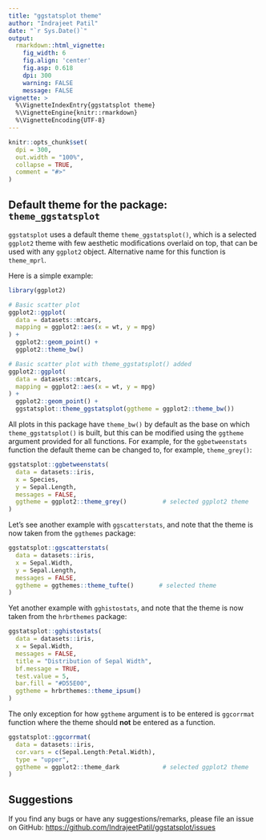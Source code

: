 ```yaml
---
title: "ggstatsplot theme"
author: "Indrajeet Patil"
date: "`r Sys.Date()`"
output:
  rmarkdown::html_vignette:
    fig_width: 6
    fig.align: 'center'
    fig.asp: 0.618
    dpi: 300
    warning: FALSE
    message: FALSE
vignette: >
  %\VignetteIndexEntry{ggstatsplot theme}
  %\VignetteEngine{knitr::rmarkdown}
  %\VignetteEncoding{UTF-8}
---
```


```r
knitr::opts_chunk$set(
  dpi = 300,
  out.width = "100%",
  collapse = TRUE,
  comment = "#>"
)
```

## Default theme for the package: `theme_ggstatsplot`

`ggstatsplot` uses a default theme `theme_ggstatsplot()`, which is a selected `ggplot2`
theme with few aesthetic modifications overlaid on top, that can be used with any
`ggplot2` object. Alternative name for this function is `theme_mprl`.

Here is a simple example:

```r
library(ggplot2)

# Basic scatter plot
ggplot2::ggplot(
  data = datasets::mtcars, 
  mapping = ggplot2::aes(x = wt, y = mpg)
) + 
  ggplot2::geom_point() +
  ggplot2::theme_bw()

# Basic scatter plot with theme_ggstatsplot() added
ggplot2::ggplot(
  data = datasets::mtcars, 
  mapping = ggplot2::aes(x = wt, y = mpg)
) + 
  ggplot2::geom_point() + 
  ggstatsplot::theme_ggstatsplot(ggtheme = ggplot2::theme_bw())
```

All plots in this package have `theme_bw()` by default as the base on which
`theme_ggstatsplot()` is built, but this can be modified using the `ggtheme` argument
provided for all functions. For example, for the `ggbetweenstats` function the
default theme can be changed to, for example, `theme_grey()`:

```r
ggstatsplot::ggbetweenstats(
  data = datasets::iris,
  x = Species,
  y = Sepal.Length,
  messages = FALSE,
  ggtheme = ggplot2::theme_grey()          # selected ggplot2 theme
)
```

Let's see another example with `ggscatterstats`, and note that the theme is now
taken from the `ggthemes` package:

```r
ggstatsplot::ggscatterstats(
  data = datasets::iris,
  x = Sepal.Width,
  y = Sepal.Length,
  messages = FALSE,
  ggtheme = ggthemes::theme_tufte()       # selected theme
)
```

Yet another example with `gghistostats`, and note that the theme is now taken from
the `hrbrthemes` package:

```r
ggstatsplot::gghistostats(
  data = datasets::iris,
  x = Sepal.Width,
  messages = FALSE,
  title = "Distribution of Sepal Width",
  bf.message = TRUE,
  test.value = 5,
  bar.fill = "#D55E00",
  ggtheme = hrbrthemes::theme_ipsum()
)
```

The only exception for how `ggtheme` argument is to be entered is `ggcorrmat`
function where the theme should **not** be entered as a function.
```r
ggstatsplot::ggcorrmat(
  data = datasets::iris,
  cor.vars = c(Sepal.Length:Petal.Width),
  type = "upper",
  ggtheme = ggplot2::theme_dark            # selected ggplot2 theme
)
```


## Suggestions

If you find any bugs or have any suggestions/remarks, please file an issue on
GitHub: <https://github.com/IndrajeetPatil/ggstatsplot/issues>
